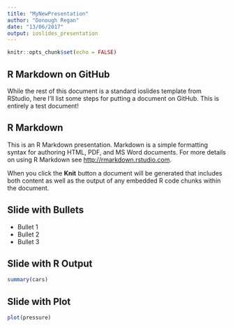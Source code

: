 ```yaml
---
title: "MyNewPresentation"
author: "Donough Regan"
date: "13/06/2017"
output: ioslides_presentation
---
```


```r
knitr::opts_chunk$set(echo = FALSE)
```

## R Markdown on GitHub

While the rest of this document is a standard ioslides template from RStudio, here I'll list some steps for putting a document on GitHub. This is entirely a test document!

## R Markdown

This is an R Markdown presentation. Markdown is a simple formatting syntax for authoring HTML, PDF, and MS Word documents. For more details on using R Markdown see <http://rmarkdown.rstudio.com>.

When you click the **Knit** button a document will be generated that includes both content as well as the output of any embedded R code chunks within the document.

## Slide with Bullets

- Bullet 1
- Bullet 2
- Bullet 3

## Slide with R Output

```r
summary(cars)
```

## Slide with Plot

```r
plot(pressure)
```

